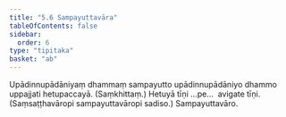 ```yaml
---
title: "5.6 Sampayuttavāra"
tableOfContents: false
sidebar:
  order: 6
type: "tipitaka"
basket: "ab"
---
```



<DynamicBreadcrumb />

<Division number="50">

<Paragraph number="2603">
Upādinnupādāniyaṃ dhammaṃ sampayutto upādinnupādāniyo dhammo uppajjati hetupaccayā. (Saṃkhittaṃ.) Hetuyā tīṇi …pe…  avigate tīṇi.

</Paragraph>
</Division>

<Paragraph number="2604" type="center">
(Saṃsaṭṭhavāropi sampayuttavāropi sadiso.)



</Paragraph>

<Paragraph number="2605" type="center">
Sampayuttavāro.
</Paragraph>